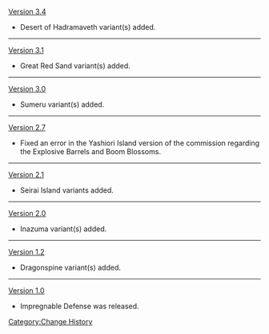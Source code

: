 [[Version 3.4]]
*Desert of Hadramaveth variant(s) added.
----
[[Version 3.1]]
*Great Red Sand variant(s) added.
----
[[Version 3.0]]
*Sumeru variant(s) added.
----
[[Version 2.7]]
*Fixed an error in the Yashiori Island version of the commission regarding the Explosive Barrels and Boom Blossoms.
----
[[Version 2.1]]
*Seirai Island variants added.
----
[[Version 2.0]]
*Inazuma variant(s) added.
----
[[Version 1.2]]
*Dragonspine variant(s) added.
----
[[Version 1.0]]
*Impregnable Defense was released.
<noinclude>[[Category:Change History]]</noinclude>